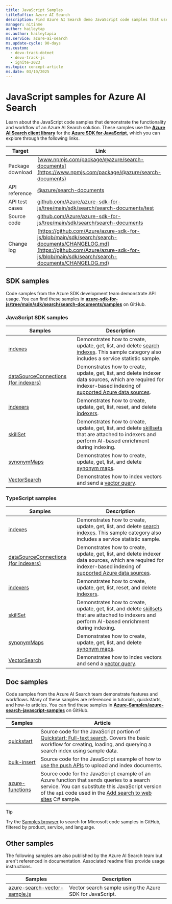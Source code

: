 ```yaml
---
title: JavaScript Samples
titleSuffix: Azure AI Search
description: Find Azure AI Search demo JavaScript code samples that use the Azure .NET SDK for JavaScript.
manager: nitinme
author: haileytap
ms.author: haileytapia
ms.service: azure-ai-search
ms.update-cycle: 90-days
ms.custom:
  - devx-track-dotnet
  - devx-track-js
  - ignite-2023
ms.topic: concept-article
ms.date: 03/10/2025
---
```


# JavaScript samples for Azure AI Search

Learn about the JavaScript code samples that demonstrate the functionality and workflow of an Azure AI Search solution. These samples use the [**Azure AI Search client library**](/javascript/api/overview/azure/search-documents-readme) for the [**Azure SDK for JavaScript**](/azure/developer/javascript/), which you can explore through the following links.

| Target | Link |
|--------|------|
| Package download | [www.npmjs.com/package/@azure/search-documents](https://www.npmjs.com/package/@azure/search-documents) |
| API reference | [@azure/search-documents](/javascript/api/@azure/search-documents/) |
| API test cases | [github.com/Azure/azure-sdk-for-js/tree/main/sdk/search/search-documents/test](https://github.com/Azure/azure-sdk-for-js/tree/main/sdk/search/search-documents/test) |
| Source code | [github.com/Azure/azure-sdk-for-js/tree/main/sdk/search/search-documents](https://github.com/Azure/azure-sdk-for-js/tree/main/sdk/search/search-documents) |
| Change log | [https://github.com/Azure/azure-sdk-for-js/blob/main/sdk/search/search-documents/CHANGELOG.md](https://github.com/Azure/azure-sdk-for-js/blob/main/sdk/search/search-documents/CHANGELOG.md) |

## SDK samples

Code samples from the Azure SDK development team demonstrate API usage. You can find these samples in [**azure-sdk-for-js/tree/main/sdk/search/search-documents/samples**](https://github.com/Azure/azure-sdk-for-js/tree/main/sdk/search/search-documents/samples) on GitHub.

### JavaScript SDK samples

| Samples | Description |
|---------|-------------|
| [indexes](https://github.com/Azure/azure-sdk-for-js/tree/main/sdk/search/search-documents/samples/v11/javascript) | Demonstrates how to create, update, get, list, and delete [search indexes](search-what-is-an-index.md). This sample category also includes a service statistic sample. |
| [dataSourceConnections (for indexers)](https://github.com/Azure/azure-sdk-for-js/blob/main/sdk/search/search-documents/samples/v11/javascript/dataSourceConnectionOperations.js) | Demonstrates how to create, update, get, list, and delete indexer data sources, which are required for indexer-based indexing of [supported Azure data sources](search-indexer-overview.md#supported-data-sources). |
| [indexers](https://github.com/Azure/azure-sdk-for-js/tree/main/sdk/search/search-documents/samples/v11/javascript) | Demonstrates how to create, update, get, list, reset, and delete [indexers](search-indexer-overview.md).|
| [skillSet](https://github.com/Azure/azure-sdk-for-js/tree/main/sdk/search/search-documents/samples/v11/javascript) | Demonstrates how to create, update, get, list, and delete [skillsets](cognitive-search-working-with-skillsets.md) that are attached to indexers and perform AI-based enrichment during indexing. |
| [synonymMaps](https://github.com/Azure/azure-sdk-for-js/tree/main/sdk/search/search-documents/samples/v11/javascript) | Demonstrates how to create, update, get, list, and delete [synonym maps](search-synonyms.md). |
| [VectorSearch](https://github.com/Azure/azure-sdk-for-js/blob/main/sdk/search/search-documents/samples/v12-beta/javascript/vectorSearch.js) | Demonstrates how to index vectors and send a [vector query](vector-search-how-to-query.md). |

### TypeScript samples

| Samples | Description |
|---------|-------------|
| [indexes](https://github.com/Azure/azure-sdk-for-js/tree/main/sdk/search/search-documents/samples/v11/typescript/src) | Demonstrates how to create, update, get, list, and delete [search indexes](search-what-is-an-index.md). This sample category also includes a service statistic sample. |
| [dataSourceConnections (for indexers)](https://github.com/Azure/azure-sdk-for-js/blob/main/sdk/search/search-documents/samples/v11/typescript/src/dataSourceConnectionOperations.ts) | Demonstrates how to create, update, get, list, and delete indexer data sources, which are required for indexer-based indexing of [supported Azure data sources](search-indexer-overview.md#supported-data-sources). |
| [indexers](https://github.com/Azure/azure-sdk-for-js/tree/main/sdk/search/search-documents/samples/v11/typescript/src) | Demonstrates how to create, update, get, list, reset, and delete [indexers](search-indexer-overview.md).|
| [skillSet](https://github.com/Azure/azure-sdk-for-js/blob/main/sdk/search/search-documents/samples/v11/typescript/src/skillSetOperations.ts) | Demonstrates how to create, update, get, list, and delete [skillsets](cognitive-search-working-with-skillsets.md) that are attached to indexers and perform AI-based enrichment during indexing. |
| [synonymMaps](https://github.com/Azure/azure-sdk-for-js/blob/main/sdk/search/search-documents/samples/v11/typescript/src/synonymMapOperations.ts) | Demonstrates how to create, update, get, list, and delete [synonym maps](search-synonyms.md). |
| [VectorSearch](https://github.com/Azure/azure-sdk-for-js/blob/main/sdk/search/search-documents/samples/v12/typescript/src/vectorSearch.ts) | Demonstrates how to index vectors and send a [vector query](vector-search-how-to-query.md). |

## Doc samples

Code samples from the Azure AI Search team demonstrate features and workflows. Many of these samples are referenced in tutorials, quickstarts, and how-to articles. You can find these samples in [**Azure-Samples/azure-search-javascript-samples**](https://github.com/Azure-Samples/azure-search-javascript-samples) on GitHub.

| Samples | Article |
|---------|---------|
| [quickstart](https://github.com/Azure-Samples/azure-search-javascript-samples/tree/main/quickstart) | Source code for the JavaScript portion of [Quickstart: Full-text search](search-get-started-text.md). Covers the basic workflow for creating, loading, and querying a search index using sample data. |
| [bulk-insert](https://github.com/Azure-Samples/azure-search-javascript-samples/tree/main/bulk-insert) | Source code for the JavaScript example of how to [use the push APIs](search-how-to-load-search-index.md) to upload and index documents. |
| [azure-functions](https://github.com/Azure-Samples/azure-search-javascript-samples/tree/main/azure-function-search) | Source code for the JavaScript example of an Azure function that sends queries to a search service. You can substitute this JavaScript version of the `api` code used in the [Add search to web sites](tutorial-csharp-overview.md) C# sample. |
> [!TIP]
> Try the [Samples browser](/samples/browse/?languages=javascript&products=azure-cognitive-search) to search for Microsoft code samples in GitHub, filtered by product, service, and language.

## Other samples

The following samples are also published by the Azure AI Search team but aren't referenced in documentation. Associated readme files provide usage instructions.

| Samples | Description |
|---------|-------------|
| [azure-search-vector-sample.js](https://github.com/Azure/azure-search-vector-samples/tree/main/demo-javascript/readme.md) | Vector search sample using the Azure SDK for JavaScript. |
